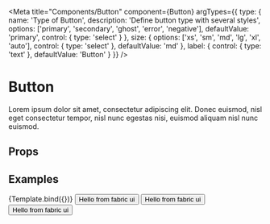 
<Meta
  title="Components/Button"
  component={Button}
  argTypes={{
    type: {
      name: 'Type of Button',
      description: 'Define button type with several styles',
      options: ['primary', 'secondary', 'ghost', 'error', 'negative'],
      defaultValue: 'primary',
      control: { type: 'select' }
    },
    size: {
      options: ['xs', 'sm', 'md', 'lg', 'xl', 'auto'],
      control: { type: 'select' },
      defaultValue: 'md'
    },
    label: {
      control: { type: 'text' },
      defaultValue: 'Button'
    }
  }}
/>

# Button

Lorem ipsum dolor sit amet, consectetur adipiscing elit. Donec euismod, nisl eget consectetur tempor, nisl nunc egestas nisi, euismod aliquam nisl nunc euismod.

## Props

<ArgsTable of={Button} />


## Examples

<Canvas>
  <Story name="Control">{Template.bind({})}</Story>
  <Story name="Default">
    <Flex direction="row" gap="compact">
      <Button>Hello from fabric ui</Button>
      <Button type="secondary">Hello from fabric ui</Button>
      <Button type="ghost">Hello from fabric ui</Button>
    </Flex>
  </Story>
</Canvas>
